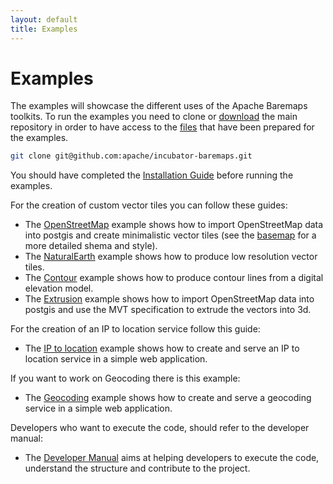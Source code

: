 ```yaml
---
layout: default
title: Examples
---
```


# Examples

The examples will showcase the different uses of the Apache Baremaps toolkits. To run the examples you need to clone or [download](https://github.com/apache/incubator-baremaps/archive/refs/heads/main.zip) the main
repository in order to have access to the [files](https://github.com/apache/incubator-baremaps/blob/main/examples/) that have been prepared for the examples.

```bash
git clone git@github.com:apache/incubator-baremaps.git
```

You should have completed the [Installation Guide](/documentation/getting-started/installing-the-cli/) before running the examples.

For the creation of custom vector tiles you can follow these guides:

- The [OpenStreetMap](/documentation/examples/import-osm-into-postgis/) example shows how to import OpenStreetMap data into postgis and create minimalistic vector tiles (see the [basemap](https://baremaps.apache.org/documentation/basemap/) for a more detailed shema and style).
- The [NaturalEarth](/documentation/examples/import-naturalearth-into-postgis/) example shows how to produce low resolution vector tiles.
- The [Contour](/documentation/examples/contour-lines-in-vector-tiles/) example shows how to produce contour lines from a digital elevation model.
- The [Extrusion](/documentation/examples/extrusion/) example shows how to import OpenStreetMap data into postgis and use the MVT specification to extrude the vectors into 3d.

For the creation of an IP to location service follow this guide:

- The [IP to location](/documentation/examples/ip-to-location/) example shows how to create and serve an IP to location service in a simple web application.

If you want to work on Geocoding there is this example:

- The [Geocoding](/documentation/examples/geocoding/) example shows how to create and serve a geocoding service in a simple web application.

Developers who want to execute the code, should refer to the developer manual:

- The [Developer Manual](/documentation/developer-manual/) aims at helping developers to execute the code, understand the structure and contribute to the project.
